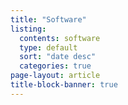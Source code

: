 ```yaml
---
title: "Software"
listing:
  contents: software
  type: default
  sort: "date desc"
  categories: true
page-layout: article
title-block-banner: true
---
```

